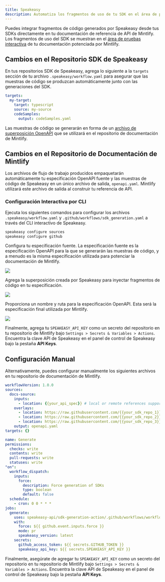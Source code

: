```yaml
---
title: Speakeasy
description: Automatiza los fragmentos de uso de tu SDK en el área de pruebas de API
---
```


Puedes integrar fragmentos de código generados por Speakeasy desde tus SDKs directamente en tu documentación de referencia de API de Mintlify. Los fragmentos de uso del SDK se muestran en el [área de pruebas interactiva](https://mintlify.com/docs/api-playground/overview) de tu documentación potenciada por Mintlify.

## Cambios en el Repositorio SDK de Speakeasy

En tus repositorios SDK de Speakeasy, agrega lo siguiente a la `targets` sección de tu archivo `.speakeasy/workflow.yaml` para asegurar que las muestras de código se produzcan automáticamente junto con las generaciones del SDK.

```yaml .speakeasy/workflow.yaml
targets:
  my-target:
    target: typescript
    source: my-source
    codeSamples:
      output: codeSamples.yaml
```

Las muestras de código se generarán en forma de un [archivo de superposición OpenAPI](https://www.speakeasyapi.dev/openapi/overlays) que se utilizará en el repositorio de documentación de Mintlify.

## Cambios en el Repositorio de Documentación de Mintlify

Los archivos de flujo de trabajo producidos empaquetarán automáticamente tu especificación OpenAPI fuente y las muestras de código de Speakeasy en un único archivo de salida, `openapi.yaml`. Mintlify utilizará este archivo de salida al construir tu referencia de API.

### Configuración Interactiva por CLI

Ejecuta los siguientes comandos para configurar los archivos `.speakeasy/workflow.yaml` y `.github/workflows/sdk_generation.yaml` a través del CLI interactivo de Speakeasy.

```bash
speakeasy configure sources
speakeasy configure github
```

Configura tu especificación fuente. La especificación fuente es la especificación OpenAPI para la que se generarán las muestras de código, y a menudo es la misma especificación utilizada para potenciar la documentación de Mintlify.

![](/images/speakeasy-1.webp)

Agrega la superposición creada por Speakeasy para inyectar fragmentos de código en tu especificación.

![](/images/speakeasy-2.webp)

Proporciona un nombre y ruta para la especificación OpenAPI. Esta será la especificación final utilizada por Mintlify.

![](/images/speakeasy-3.webp)

Finalmente, agrega tu `SPEAKEASY_API_KEY` como un secreto del repositorio en tu repositorio de Mintlify bajo `Settings > Secrets & Variables > Actions`. Encuentra la clave API de Speakeasy en el panel de control de Speakeasy bajo la pestaña **API Keys**.

## Configuración Manual

Alternativamente, puedes configurar manualmente los siguientes archivos en tu repositorio de documentación de Mintlify.

```yaml .speakeasy/workflow.yaml
workflowVersion: 1.0.0
sources:
  docs-source:
    inputs:
      - location: {{your_api_spec}} # local or remote references supported
    overlays:
      - location: https://raw.githubusercontent.com/{{your_sdk_repo_1}}/codeSamples.yaml
      - location: https://raw.githubusercontent.com/{{your_sdk_repo_2}}/codeSamples.yaml
      - location: https://raw.githubusercontent.com/{{your_sdk_repo_3}}/codeSamples.yaml
    output: openapi.yaml
targets: {}
```

```yaml .speakeasy/workflows/sdk_generation.yaml
name: Generate
permissions:
  checks: write
  contents: write
  pull-requests: write
  statuses: write
"on":
  workflow_dispatch:
    inputs:
      force:
        description: Force generation of SDKs
        type: boolean
        default: false
  schedule:
    - cron: 0 0 * * *
jobs:
  generate:
    uses: speakeasy-api/sdk-generation-action/.github/workflows/workflow-executor.yaml@v15
    with:
      force: ${{ github.event.inputs.force }}
      mode: pr
      speakeasy_version: latest
    secrets:
      github_access_token: ${{ secrets.GITHUB_TOKEN }}
      speakeasy_api_key: ${{ secrets.SPEAKEASY_API_KEY }}
```

Finalmente, asegúrate de agregar tu `SPEAKEASY_API_KEY` como un secreto del repositorio en tu repositorio de Mintlify bajo `Settings > Secrets & Variables > Actions`. Encuentra la clave API de Speakeasy en el panel de control de Speakeasy bajo la pestaña **API Keys**.
